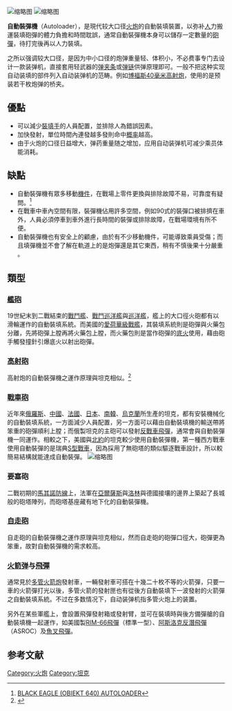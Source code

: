 [[File:SORA_122mm_autoloader.jpg|缩略图]]
[[File:MBT-70_autoloader.jpg|缩略图]]

'''自動裝彈機'''（Autoloader），是現代较大口径[[火炮|火炮]]的自動裝填裝置，以弥补[[人|人]]力搬運裝填砲彈的體力負擔和時間耽誤，通常自動裝彈機本身可以儲存一定數量的[[砲彈|砲彈]]，待打完後再以人力裝填。

之所以强调较大口径，是因为中小口径的炮弹重量轻、体积小，不必费事专门去设计一款装弹机，直接套用轻武器的[[弹夹条|弹夹条]]或[[弹链|弹链]]供弹原理即可。一般不把这种实现自动装填的部件列入自动装弹机的范畴。例如[[博福斯40毫米高射炮|博福斯40毫米高射炮]]，使用的是预装若干枚炮弹的桥夹。

==優點==
*可以減少[[裝填手|裝填手]]的人員配置，並排除人為錯誤因素。
*加快發射，單位時間內連發越多發則命中[[概率|概率]]越高。
* 由于火炮的口径日益增大，弹药重量随之增加，应用自动装弹机可减少乘员体能消耗。

==缺點==
*自動裝彈機有眾多移動[[機件|機件]]，在戰場上零件更換與排除故障不易，可靠度有疑問。<ref>[http://fofanov.armor.kiev.ua/Tanks/EQP/al-640.html BLACK EAGLE (OBIEKT 640) AUTOLOADER]</ref>
*在戰車中車內空間有限，裝彈機佔用許多空間，例如90式的裝彈口被排擠在車外，人員必須停車到車外進行長時間的裝彈或排除故障，在戰場環境有所不便。
*自動裝彈機也有安全上的顧慮，由於有不少移動機件，可能導致乘員受傷；而且填彈機並不會了解在軌道上的是炮彈還是其它東西，稍有不慎後果十分嚴重 。

==類型==
===[[艦砲|艦砲]]===
19世紀末到二戰結束的[[戰鬥艦|戰鬥艦]]、[[戰鬥巡洋艦|戰鬥巡洋艦]]與[[巡洋艦|巡洋艦]]，艦上的大口徑火砲都有以滑輪運作的自動裝填系統。而美國的[[愛荷華級戰艦|愛荷華級戰艦]]，其裝填系統則是砲彈與火藥包分離，先將砲彈上膛再將火藥包上膛，而火藥包則是當作砲彈的[[底火|底火]]使用，藉由砲手觸發撞針引爆底火以射出砲彈。

===[[高射砲|高射砲]]===
高射炮的自動裝彈機之運作原理與坦克相似。<ref>{{cite book |title=Applications of robotics and artificial intelligence to reduce risk and improve effectiveness: a study for the United States Army |year= 1983 |publisher= National Academies|page= 18|pages= |url= http://books.google.com/books?id=FmIrAAAAYAAJ&dq=%22Unmanned+combat+vehicle%22&source=gbs_navlinks_s |accessdate=May 2011}}</ref>

===[[戰車砲|戰車砲]]===
近年來[[俄羅斯|俄羅斯]]、[[中國|中國]]、[[法國|法國]]、[[日本|日本]]、[[南韓|南韓]]、[[烏克蘭|烏克蘭]]所生產的坦克，都有安裝機械化的自動裝填系統，一方面減少人員配置，另一方面可以藉由自動裝填機的輸送帶將笨重的砲彈順利上膛；而俄製坦克的主砲可以發射[[反戰車飛彈|反戰車飛彈]]，通常會與自動裝彈機一同運作。相較之下，美國與[[北約|北約]]的坦克較少使用自動裝彈機，第一種西方戰車使用自動裝彈的是瑞典[[S型戰車|S型戰車]]，因為採用了無砲塔的類似驅逐戰車設計，所以較簡易結構就能達成自動裝彈。
[[File:Molins_autoloader_and_6-pounder_gun_WWII_IWM_A_25159.jpg|缩略图]]

===要塞砲===
二戰初期的[[馬其諾防線|馬其諾防線]]上，法軍在[[亞爾薩斯|亞爾薩斯]]與[[洛林|洛林]]與德國接壤的邊界上築起了長城般的砲塔陣列，而砲塔基座藏有地下化的自動裝彈機。

===[[自走砲|自走砲]]===
自走砲的自動裝彈機之運作原理與坦克相似，然而自走砲的砲彈口徑大，砲彈更為笨重，故對自動裝彈機的需求較高。
===[[火箭弹|火箭弹]]与[[飛彈|飛彈]]===
通常見於[[多管火箭炮|多管火箭炮]]發射車，一輛發射車可搭在十幾二十枚不等的火箭彈，只要一車的火箭彈打光以後，多管火箭的發射匣也有從後方自動裝填下一波發射的火箭彈之自動裝填系統。不过在多数情况下，自动装弹机指多管火炮上的装置。

另外在某些軍艦上，會設置飛彈發射箱或發射臂，並可在裝填時與後方備彈艙的自動裝填機一起運作，如美國製[[RIM-66飛彈|RIM-66飛彈]]（標準一型）、[[阿斯洛克反潛飛彈|阿斯洛克反潛飛彈]]（ASROC）及[[AGM-84魚叉反艦飛彈|魚叉飛彈]]。

==参考文献==
{{reflist}}


[[Category:火炮|Category:火炮]]
[[Category:坦克|Category:坦克]]